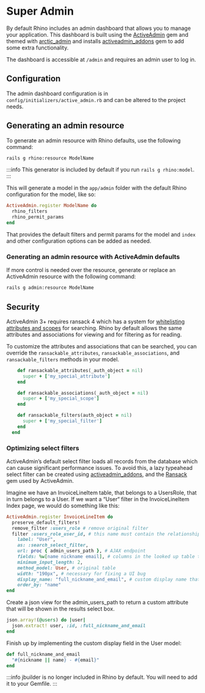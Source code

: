 # Super Admin

By default Rhino includes an admin dashboard that allows you to manage your application. This dashboard is built using the [ActiveAdmin](https://activeadmin.info/) gem and themed with [arctic_admin](https://github.com/cprodhomme/arctic_admin) and installs [activeadmin_addons](https://github.com/platanus/activeadmin_addons) gem to add some extra functionality.

The dashboard is accessible at `/admin` and requires an admin user to log in.

## Configuration

The admin dashboard configuration is in `config/initializers/active_admin.rb` and can be altered to the project needs.

## Generating an admin resource

To generate an admin resource with Rhino defaults, use the following command:

```bash
rails g rhino:resource ModelName
```

:::info
This generator is included by default if you run `rails g rhino:model`.
:::

This will generate a model in the `app/admin` folder with the default Rhino configuration for the model, like so:

```ruby
ActiveAdmin.register ModelName do
  rhino_filters
  rhino_permit_params
end
```

That provides the default filters and permit params for the model and `index` and other configuration options can be added as needed.

### Generating an admin resource with ActiveAdmin defaults

If more control is needed over the resource, generate or replace an ActiveAdmin resource with the following command:

```bash
rails g admin:resource ModelName
```

## Security

ActiveAdmin 3+ requires ransack 4 which has a system for [whitelisting attributes and scopes](https://activerecord-hackery.github.io/ransack/going-further/other-notes/#authorization-allowlistingdenylisting) for searching. Rhino by default allows the same attributes and associations for viewing and for filtering as for reading.

To customize the attributes and associations that can be searched, you can override the `ransackable_attributes`, `ransackable_associations`, and `ransackable_filters` methods in your model.

```ruby
    def ransackable_attributes(_auth_object = nil)
      super + ['my_special_attribute']
    end

    def ransackable_associations(_auth_object = nil)
      super + ['my_special_scope']
    end

    def ransackable_filters(auth_object = nil)
      super + ['my_special_filter']
    end
  end
```

### Optimizing select filters

ActiveAdmin’s default select filter loads all records from the database which can cause significant performance issues. To avoid this, a lazy typeahead select filter can be created using [activeadmin_addons](https://github.com/platanus/activeadmin_addons), and the [Ransack](https://github.com/activerecord-hackery/ransack) gem used by ActiveAdmin.

Imagine we have an InvoiceLineItem table, that belongs to a UsersRole, that in turn belongs to a User. If we want a “User“ filter in the InvoiceLineItem Index page, we would do something like this:

```ruby title="app/admin/invoice_line_items.rb"
ActiveAdmin.register InvoiceLineItem do
  preserve_default_filters!
  remove_filter :users_role # remove original filter
  filter :users_role_user_id, # this name must contain the relationships path from the model from the index page until the user table, so invoice_line_item -> users_role -> user. the engine will do a join.
    label: "User",
    as: :search_select_filter,
    url: proc { admin_users_path }, # AJAX endpoint
    fields: %w[name nickname email], # columns in the looked up table to be compared against
    minimum_input_length: 2,
    method_model: User, # original table
    width: "190px", # necessary for fixing a UI bug
    display_name: "full_nickname_and_email", # custom display name that gives you more flexibility to use whatever you want
    order_by: "name"
end
```

Create a json view for the admin_users_path to return a custom attribute that will be shown in the results select box.

```ruby title="app/views/admin/users/index.json.jbuilder"
json.array!(@users) do |user|
  json.extract! user, :id, :full_nickname_and_email
end
```

Finish up by implementing the custom display field in the User model:

```ruby title="app/models/user.rb"
def full_nickname_and_email
  "#{nickname || name} - #{email}"
end
```

:::info
jbuilder is no longer included in Rhino by default. You will need to add it to your Gemfile.
:::
